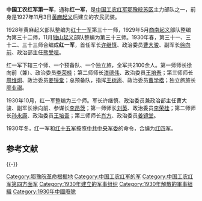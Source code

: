 '''中国工农红军第一军'''，通称'''红一军'''，是[[中国工农红军|中国工农红军]][[鄂豫皖苏区|鄂豫皖苏区]]主力部队之一，前身是1927年11月3日[[黄麻起义|黄麻起义]]后建立的农民武装。

1928年黄麻起义部队整编为[[红十一军|红十一军]]第三十一师，1929年5月[[商南起义|商南起义]]部队整编为第三十二师，11月[[独山起义|独山起义]]部队整编为第三十三师。1930年春，第三十一、三十二、三十三师合编成'''红一军'''，首任军长[[许继慎|许继慎]]、政治委员[[曹大骏|曹大骏]]、副军长[[徐向前|徐向前]]、政治部主任[[熊受喧|熊受喧]]。

红一军下辖三个师、一个预备队、一个独立旅，全军共2100余人。第一师师长徐向前（兼）、政治委员[[李荣桂|李荣桂]]；第二师师长[[漆德伟|漆德伟]]、政治委员[[王培吾|王培吾]]；第三师师长[[周维炯|周维炯]]、政治委员[[姜镜堂|姜镜堂]]；总预备队，指挥[[王树声|王树声]]、政治委员[[曹学楷|曹学楷]]；独立旅旅长[[廖业祺|廖业祺]]。

1930年10月，红一军整编为三个师。军长许继慎、政治委员兼政治部主任曹大骏、副军长徐向前、参谋长[[李昂茨|李昂茨]]；第一师师长[[刘英_(中国共产党)|刘英]]、政治委员[[李荣桂|李荣桂]]；第二师师长[[孙永康|孙永康]]、政治委员[[王培吾|王培吾]]；第三师师长[[肖方|肖方]]、政治委员[[姜镜堂|姜镜堂]]。

1930年冬，红一军和[[红十五军|红十五军]]按照[[中共中央军委|中共中央军委]]的命令，合编为[[红四军_(红四方面军)|红四军]]。

== 参考文献 ==
{{Reflist}}

{{-}}
{{中國工農紅軍}}

[[Category:鄂豫皖革命根据地|Category:鄂豫皖革命根据地]]
[[Category:中国工农红军的军|Category:中国工农红军的军]]
[[Category:中国工农红军第四方面军|Category:中国工农红军第四方面军]]
[[Category:1930年建立的军事组织|Category:1930年建立的军事组织]]
[[Category:1930年解散的軍事組織|Category:1930年解散的軍事組織]]
[[Category:1930年中國廢除|Category:1930年中國廢除]]